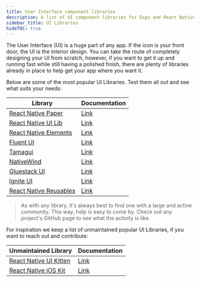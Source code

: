 ```yaml
---
title: User Interface component libraries
description: A list of UI component libraries for Expo and React Native apps.
sidebar_title: UI Libraries
hideTOC: true
---
```


The User Interface (UI) is a huge part of any app. If the icon is your front door, the UI is the interior design. You can take the route of completely designing your UI from scratch, however, if you want to get it up and running fast while still having a polished finish, there are plenty of libraries already in place to help get your app where you want it.

Below are some of the most popular UI Libraries. Test them all out and see what suits your needs:

| Library                                                                           | Documentation                                                                                                   |
| --------------------------------------------------------------------------------- | --------------------------------------------------------------------------------------------------------------- |
| [React Native Paper](https://github.com/callstack/react-native-paper)             | [Link](https://callstack.github.io/react-native-paper)                                                          |
| [React Native UI Lib](https://github.com/wix/react-native-ui-lib)                 | [Link](https://wix.github.io/react-native-ui-lib/)                                                              |
| [React Native Elements](https://reactnativeelements.com/)                         | [Link](https://reactnativeelements.com/docs)                                                                    |
| [Fluent UI](https://github.com/microsoft/fluentui-react-native)                   | [Link](https://developer.microsoft.com/en-us/fluentui#/get-started)                                             |
| [Tamagui](https://tamagui.dev)                                                    | [Link](https://tamagui.dev/docs/intro/installation)                                                             |
| [NativeWind](https://www.nativewind.dev/)                                         | [Link](https://www.nativewind.dev/)                                                                             |
| [Gluestack UI](https://ui.gluestack.io/)                                          | [Link](https://ui.gluestack.io/)                                                                                |
| [Ignite UI](https://docs.infinite.red/ignite-cli/)                                | [Link](https://docs.infinite.red/ignite-cli/boilerplate/components/)                            |
| [React Native Reusables](https://github.com/mrzachnugent/react-native-reusables)  | [Link](https://github.com/mrzachnugent/react-native-reusables)                            |

> As with any library, it's always best to find one with a large and active community. This way, help is easy to come by. Check out any project's GitHub page to see what the activity is like.

For inspiration we keep a list of unmaintained popular UI Libraries, if you want to reach out and contribute:

| Unmaintained Library                                                                   | Documentation                                                                                                   |
| ------------------------------------------------------------------------- | --------------------------------------------------------------------------------------------------------------- |
| [React Native UI Kitten](https://github.com/akveo/react-native-ui-kitten) | [Link](https://akveo.github.io/react-native-ui-kitten/docs/getting-started/what-is-ui-kitten#what-is-ui-kitten) |
| [React Native iOS Kit](https://github.com/callstack/react-native-ios-kit) | [Link](https://callstack.github.io/react-native-ios-kit/docs/installation)                                      |
